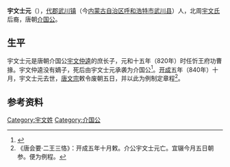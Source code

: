 '''宇文士元'''（{{bd|？||840年||}}），[[代郡|代郡]][[武川镇|武川镇]]（今[[内蒙古自治区|内蒙古自治区]][[呼和浩特市|呼和浩特市]][[武川县|武川县]]）人，北周[[宇文氏|宇文氏]]后裔，唐朝[[介国公|介国公]]。

==生平==
宇文士元是唐朝介国公[[宇文仲逵|宇文仲逵]]的庶长子，元和十五年（820年）时任忻王府功曹掾。宇文仲逵没有嫡子，死后由宇文士元承袭为介国公<ref>{{Cite book | author = 齐运通| title = 《洛阳新获墓志百品》 | location =  北京| publisher =国家图书馆出版社 | date =2020-10| pages =202|ISBN =9787501370160| accessdate = 2021-11-22 | url = | language= zh-cn| quote = }}</ref>。[[开成|开成]]五年（840年）十月，宇文士元去世，[[唐文宗|唐文宗]]敕令废朝五日，并以此为例制定章程<ref>《唐会要·二王三恪》：开成五年十月敕。介公宇文士元亡。宜辍今月五日朝参。便为例程。</ref>。

==参考资料==
{{reflist}}

[[Category:宇文姓|Category:宇文姓]]
[[Category:介国公|Category:介国公]]